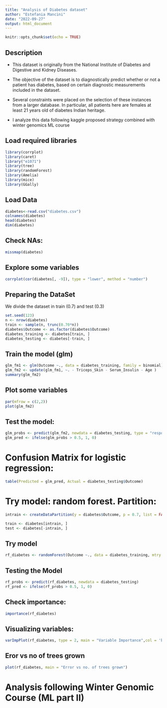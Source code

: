 ```yaml
---
title: "Analysis of Diabetes dataset"
author: "Estefania Mancini"
date: "2022-09-27"
output: html_document
---
```


```r
knitr::opts_chunk$set(echo = TRUE)
```

## Description

* This dataset is originally from the National Institute of Diabetes and Digestive and Kidney Diseases. 

* The objective of the dataset is to diagnostically predict whether or not a patient has diabetes, based on certain diagnostic measurements included in the dataset. 

* Several constraints were placed on the selection of these instances from a larger database. In particular, all patients here are females at least 21 years old of diabetes Indian heritage.

* I analyze this data following kaggle proposed strategy combined with winter genomics ML course

## Load required libraries

```r
library(corrplot)
library(caret)
library("e1071")
library(tree)
library(randomForest)
library(Amelia)
library(mice)
library(GGally)
```

## Load Data

```r
diabetes<-read.csv("diabetes.csv")
colnames(diabetes)
head(diabetes)
dim(diabetes)
```

## Check NAs:

```r
missmap(diabetes)
```

## Explore some variables 

```r
corrplot(cor(diabetes[, -9]), type = "lower", method = "number")
```


## Preparing the DataSet

We divide the dataset in train (0.7) and  test (0.3)

```r
set.seed(123)
n <- nrow(diabetes)
train <- sample(n, trunc(0.70*n))
diabetes$Outcome <- as.factor(diabetes$Outcome)
diabetes_training <- diabetes[train, ]
diabetes_testing <- diabetes[-train, ]
```

## Train the model (glm)

```r
glm_fm1 <- glm(Outcome ~., data = diabetes_training, family = binomial)
glm_fm2 <- update(glm_fm1, ~. - Triceps_Skin - Serum_Insulin - Age )
summary(glm_fm2)
```

## Plot some variables

```r
par(mfrow = c(2,2))
plot(glm_fm2)
```

## Test the model:

```r
glm_probs <- predict(glm_fm2, newdata = diabetes_testing, type = "response")
glm_pred <- ifelse(glm_probs > 0.5, 1, 0)
```

# Confusion Matrix for logistic regression:

```r
table(Predicted = glm_pred, Actual = diabetes_testing$Outcome)
```

# Try model: random forest. Partition:

```r
intrain <- createDataPartition(y = diabetes$Outcome, p = 0.7, list = FALSE)

train <- diabetes[intrain, ]
test <- diabetes[-intrain, ]
```

## Try model

```r
rf_diabetes <- randomForest(Outcome ~., data = diabetes_training, mtry = 8, ntree=50, importance = TRUE)
```

## Testing the Model

```r
rf_probs <- predict(rf_diabetes, newdata = diabetes_testing)
rf_pred <- ifelse(rf_probs > 0.5, 1, 0)
```

## Check importance:

```r
importance(rf_diabetes)
```

## Visualizing variables:

```r
varImpPlot(rf_diabetes, type = 2, main = "Variable Importance",col = 'black')
```


## Eror vs no of trees grown

```r
plot(rf_diabetes, main = "Error vs no. of trees grown")
```

# Analysis following Winter Genomic Course (ML part II)